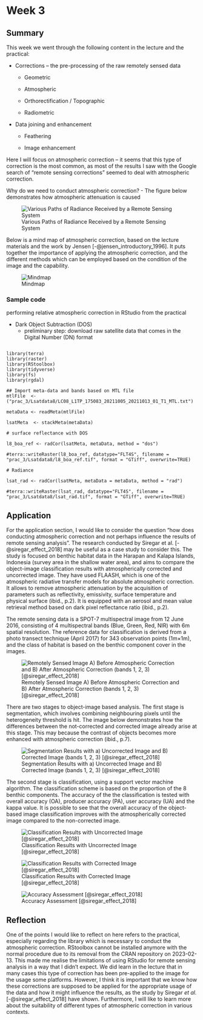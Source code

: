 # Week 3 {.unnumbered}

## Summary

This week we went through the following content in the lecture and the practical:

-   Corrections -- the pre-processing of the raw remotely sensed data

    -   Geometric

    -   Atmospheric

    -   Orthorectification / Topographic

    -   Radiometric

-   Data joining and enhancement

    -   Feathering

    -   Image enhancement

Here I will focus on atmospheric correction -- it seems that this type of correction is the most common, as most of the results I saw with the Google search of "remote sensing corrections" seemed to deal with atmospheric correction.

Why do we need to conduct atmospheric correction? - The figure below demonstrates how atmospheric attenuation is caused

![Various Paths of Radiance Received by a Remote Sensing System](image/wk3_atmospheric_attenuation.png)

Below is a mind map of atmospheric correction, based on the lecture materials and the work by Jensen [-@jensen_introductory_1996]. It puts together the importance of applying the atmospheric correction, and the different methods which can be employed based on the condition of the image and the capability.

![Mindmap](image/wk3_mindmap.jpg)

### Sample code

performing relative atmospheric correction in RStudio from the practical

-   Dark Object Subtraction (DOS)
    -   preliminary step: download raw satellite data that comes in the Digital Number (DN) format

```         

library(terra)
library(raster)
library(RStoolbox)
library(tidyverse)
library(fs)
library(rgdal)

## Import meta-data and bands based on MTL file
mtlFile  <- ("prac_3/Lsatdata8/LC08_L1TP_175083_20211005_20211013_01_T1_MTL.txt")
                        
metaData <- readMeta(mtlFile)

lsatMeta  <- stackMeta(metaData)

# surface reflectance with DOS

l8_boa_ref <- radCor(lsatMeta, metaData, method = "dos")

#terra::writeRaster(l8_boa_ref, datatype="FLT4S", filename = "prac_3/Lsatdata8/l8_boa_ref.tif", format = "GTiff", overwrite=TRUE)

# Radiance 

lsat_rad <- radCor(lsatMeta, metaData = metaData, method = "rad")

#terra::writeRaster(lsat_rad, datatype="FLT4S", filename = "prac_3/Lsatdata8/lsat_rad.tif", format = "GTiff", overwrite=TRUE)
```

## Application

For the application section, I would like to consider the question "how does conducting atmospheric correction and not perhaps influence the results of remote sensing analysis". The research conducted by Siregar et al. [-@siregar_effect_2018] may be useful as a case study to consider this. The study is focused on benthic habitat data in the Harapan and Kalapa Islands, Indonesia (survey area in the shallow water area), and aims to compare the object-image classification results with atmospherically corrected and uncorrected image. They have used FLAASH, which is one of the atmospheric radiative transfer models for absolute atmospheric correction. It allows to remove atmospheric attenuation by the acquisition of parameters such as reflectivity, emissivity, surface temperature and physical surface (ibid., p.2). It is equipped with an aerosol and mean value retrieval method based on dark pixel reflectance ratio (ibid., p.2).

The remote sensing data is a SPOT-7 multispectral image from 12 June 2016, consisting of 4 multispectral bands (Blue, Green, Red, NIR) with 6m spatial resolution. The reference data for classification is derived from a photo transect technique (April 2017) for 343 observation points (1m×1m), and the class of habitat is based on the benthic component cover in the images.

![Remotely Sensed Image A) Before Atmospheric Correction and B) After Atmospheric Correction (bands 1, 2, 3) [@siregar_effect_2018]](image/wk3_atmospheric_correction.png)

There are two stages to object-image based analysis. The first stage is segmentation, which involves combining neighbouring pixels until the heterogeneity threshold is hit. The image below demonstrates how the differences between the not-corrected and corrected image already arise at this stage. This may because the contrast of objects becomes more enhanced with atmospheric correction (ibid., p.7).

![Segmentation Results with a) Uncorrected Image and B) Corrected Image (bands 1, 2, 3) [@siregar_effect_2018]](image/wk3_segmentation.png)

The second stage is classification, using a support vector machine algorithm. The classification scheme is based on the proportion of the 8 benthic components. The accuracy of the the classification is tested with overall accuracy (OA), producer accuracy (PA), user accuracy (UA) and the kappa value. It is possible to see that the overall accuracy of the object-based image classification improves with the atmospherically corrected image compared to the non-corrected image.

![Classification Results with Uncorrected Image [@siregar_effect_2018]](image/wk3_uncorrected.png)

![Classification Results with Corrected Image [@siregar_effect_2018]](image/wk3_corrected.png)

![Accuracy Assessment [@siregar_effect_2018]](image/wk3_results.png)

## Reflection

One of the points I would like to reflect on here refers to the practical, especially regarding the library which is necessary to conduct the atmospheric correction. RStoolbox cannot be installed anymore with the normal procedure due to its removal from the CRAN repository on 2023-02-13. This made me realise the limitations of using RStudio for remote sensing analysis in a way that I didn't expect. We did learn in the lecture that in many cases this type of correction has been pre-applied to the image for the usage some platforms. However, I think it is important that we know how these corrections are supposed to be applied for the appropriate usage of the data and how it might influence the results, as the study by Siregar *et al.* [-@siregar_effect_2018] have shown. Furthermore, I will like to learn more about the suitability of different types of atmospheric correction in various contexts.
